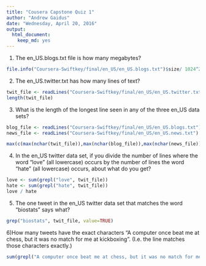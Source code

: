 ```yaml
---
title: "Cousera Capstone Quiz 1"
author: "Andrew Gaidus"
date: "Wednesday, April 20, 2016"
output:
  html_document:
    keep_md: yes
---
```


1) The en_US.blogs.txt  file is how many megabytes?

```r
file.info("Coursera-Swiftkey/final/en_US/en_US.blogs.txt")$size/ 1024^2
```

2) The en_US.twitter.txt has how many lines of text?

```r
twit_file <- readLines("Coursera-Swiftkey/final/en_US/en_US.twitter.txt")
length(twit_file)
```

3) What is the length of the longest line seen in any of the three en_US data sets?
```r
blog_file <- readLines("Coursera-Swiftkey/final/en_US/en_US.blogs.txt")
news_file <- readLines("Coursera-Swiftkey/final/en_US/en_US.news.txt")

max(c(max(nchar(twit_file)),max(nchar(blog_file)),max(nchar(news_file))))
```

4) In the en_US twitter data set, if you divide the number of lines where the word "love" (all lowercase) occurs by the number of lines the word "hate" (all lowercase) occurs, about what do you get?

```r
love <- sum(grepl("love", twit_file))
hate <- sum(grepl("hate", twit_file))
love / hate
```

5) The one tweet in the en_US twitter data set that matches the word "biostats" says what?
```r
grep("biostats", twit_file, value=TRUE)
```

6)How many tweets have the exact characters "A computer once beat me at chess, but it was no match for me at kickboxing". (I.e. the line matches those characters exactly.)

```r
sum(grepl("A computer once beat me at chess, but it was no match for me at kickboxing", twit_file))
```
